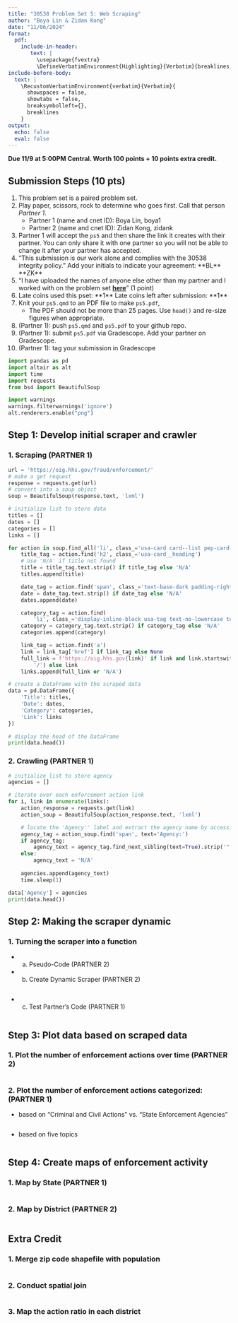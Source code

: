 ```yaml
---
title: "30538 Problem Set 5: Web Scraping"
author: "Boya Lin & Zidan Kong"
date: "11/06/2024"
format: 
  pdf:
    include-in-header: 
       text: |
         \usepackage{fvextra}
         \DefineVerbatimEnvironment{Highlighting}{Verbatim}{breaklines,commandchars=\\\{\}}
include-before-body:
  text: |
    \RecustomVerbatimEnvironment{verbatim}{Verbatim}{
      showspaces = false,
      showtabs = false,
      breaksymbolleft={},
      breaklines
    }
output:
  echo: false
  eval: false
---
```


**Due 11/9 at 5:00PM Central. Worth 100 points + 10 points extra credit.**

## Submission Steps (10 pts)
1. This problem set is a paired problem set.
2. Play paper, scissors, rock to determine who goes first. Call that person *Partner 1*.
    - Partner 1 (name and cnet ID): Boya Lin, boya1
    - Partner 2 (name and cnet ID): Zidan Kong, zidank
3. Partner 1 will accept the `ps5` and then share the link it creates with their partner. You can only share it with one partner so you will not be able to change it after your partner has accepted. 
4. "This submission is our work alone and complies with the 30538 integrity policy." Add your initials to indicate your agreement: \*\*BL\*\* \*\*ZK\*\*
5. "I have uploaded the names of anyone else other than my partner and I worked with on the problem set **[here](https://docs.google.com/forms/d/185usrCREQaUbvAXpWhChkjghdGgmAZXA3lPWpXLLsts/edit)**"  (1 point)
6. Late coins used this pset: \*\*1\*\* Late coins left after submission: \*\*1\*\*
7. Knit your `ps5.qmd` to an PDF file to make `ps5.pdf`, 
    * The PDF should not be more than 25 pages. Use `head()` and re-size figures when appropriate. 
8. (Partner 1): push  `ps5.qmd` and `ps5.pdf` to your github repo.
9. (Partner 1): submit `ps5.pdf` via Gradescope. Add your partner on Gradescope.
10. (Partner 1): tag your submission in Gradescope

\newpage

```python
import pandas as pd
import altair as alt
import time
import requests
from bs4 import BeautifulSoup

import warnings 
warnings.filterwarnings('ignore')
alt.renderers.enable("png")
```


## Step 1: Develop initial scraper and crawler

### 1. Scraping (PARTNER 1)

```python
url = 'https://oig.hhs.gov/fraud/enforcement/'
# make a get request
response = requests.get(url)
# convert into a soup object
soup = BeautifulSoup(response.text, 'lxml')

# initialize list to store data
titles = []
dates = []
categories = []
links = []

for action in soup.find_all('li', class_='usa-card card--list pep-card--minimal mobile:grid-col-12'):
    title_tag = action.find('h2', class_='usa-card__heading')
    # Use 'N/A' if title not found
    title = title_tag.text.strip() if title_tag else 'N/A'
    titles.append(title)

    date_tag = action.find('span', class_='text-base-dark padding-right-105')
    date = date_tag.text.strip() if date_tag else 'N/A'
    dates.append(date)

    category_tag = action.find(
        'li', class_='display-inline-block usa-tag text-no-lowercase text-base-darkest bg-base-lightest margin-right-1')
    category = category_tag.text.strip() if category_tag else 'N/A'
    categories.append(category)

    link_tag = action.find('a')
    link = link_tag['href'] if link_tag else None
    full_link = f'https://oig.hhs.gov{link}' if link and link.startswith(
        '/') else link
    links.append(full_link or 'N/A')

# create a DataFrame with the scraped data
data = pd.DataFrame({
    'Title': titles,
    'Date': dates,
    'Category': categories,
    'Link': links
})

# display the head of the DataFrame
print(data.head())
```


### 2. Crawling (PARTNER 1)

```python
# initialize list to store agency
agencies = []

# iterate over each enforcement action link
for i, link in enumerate(links):
    action_response = requests.get(link)
    action_soup = BeautifulSoup(action_response.text, 'lxml')

    # locate the 'Agency:' label and extract the agency name by accessing the next sibling
    agency_tag = action_soup.find('span', text='Agency:')
    if agency_tag:
        agency_text = agency_tag.find_next_sibling(text=True).strip('" ')  # remove quotes and whitespace
    else:
        agency_text = 'N/A'
    
    agencies.append(agency_text)
    time.sleep(1)

data['Agency'] = agencies
print(data.head())
```

## Step 2: Making the scraper dynamic

### 1. Turning the scraper into a function 

* a. Pseudo-Code (PARTNER 2)


* b. Create Dynamic Scraper (PARTNER 2)

```python

```

* c. Test Partner's Code (PARTNER 1)

```python

```

## Step 3: Plot data based on scraped data

### 1. Plot the number of enforcement actions over time (PARTNER 2)

```python

```

### 2. Plot the number of enforcement actions categorized: (PARTNER 1)

* based on "Criminal and Civil Actions" vs. "State Enforcement Agencies"

```python

```

* based on five topics

```python

```

## Step 4: Create maps of enforcement activity

### 1. Map by State (PARTNER 1)

```python

```


### 2. Map by District (PARTNER 2)

```python

```

## Extra Credit

### 1. Merge zip code shapefile with population
```python

```

### 2. Conduct spatial join
```python

```

### 3. Map the action ratio in each district
```python

```